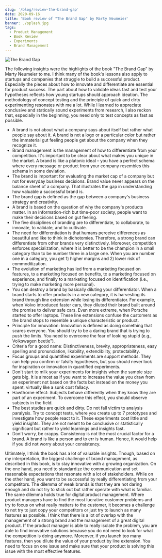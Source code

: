 ```yaml
---
slug: '/blog/review-the-brand-gap'
date: 2020-09-16
title: 'Book review of "The Brand Gap" by Marty Neumeier'
banner: ./splash.jpg
tags:
  - Product Management
  - Book Review
  - Experiments
  - Brand Management
---
```


![The Brand Gap](./splash.jpg)

The following insights were the highlights of the book "The Brand Gap" by Marty Neumeier to me. I think many of the book's lessons also apply to startups and companies that struggle to build a successful product. Especially the pieces about how to innovate and differentiate are essential for product success. The part about how to validate ideas fast and test your hypotheses reflects how young startups should approach ideation. The methodology of concept testing and the principle of quick and dirty experimenting resonates with me a lot. While I learned to appreciate conclusive and statically sound experiments from research, I also reckon that, especially in the beginning, you need only to test concepts as fast as possible.

- A brand is not about what a company says about itself but rather what people say about it. A brand is not a logo or a particular color but rather the immaterial gut feeling people get about the company when they recognize it.
- Brand management is the management of how to differentiate from your competition. It's important to be clear about what makes you unique in the market. A brand is like a platonic ideal – you have a perfect schema where every message or product from your company resembles this schema in some deviation.
- The brand is important for evaluating the market cap of a company but not for everyday business decisions. Brand value never appears on the balance sheet of a company. That illustrates the gap in understanding how valuable a successful brand is.
- The brand gap is defined as the gap between a company's business strategy and creativity.
- A brand is based on the question of why the company's products matter. In an information-rich but time-poor society, people want to make their decisions based on gut feeling.
- The five disciplines of branding are to differentiate, to collaborate, to innovate, to validate, and to cultivate.
- The need for differentiation is that humans perceive differences as beautiful and like to think in dichotomies. Therefore, a strong brand can differentiate from other brands very distinctively. Moreover, competition enforces specialization, where it is better to be the champion in a small category than to be number three in a large one. When you are number one in a category, you get 1) higher margins and 2) lower risk of commoditization.
- The evolution of marketing has led from a marketing focused on features, to a marketing focused on benefits, to a marketing focused on experience, and finally to a marketing focused on identification (i.e., trying to make marketing more personal).
- You can destroy a brand by basically diluting your differentiator. When a brand starts to offer products in a new category, it is harvesting its brand through line extension while losing its differentiator. For example, when Volvo introduced faster cars, they diluted their brand built around the promise to deliver safe cars. Even more extreme, when Porsche started to offer laptops. These line extensions confuse the customers as the brand stops to resemble a unique characteristic or product.
- Principle for innovation: Innovation is defined as doing something that scares everyone. You should try to be a daring brand that is trying to push the limits. You need to overcome the fear of looking stupid (e.g., Volkswagen beetle").
- Criteria for a good name: Distinctiveness, brevity, appropriateness, easy spelling and pronunciation, likability, extendibility, protectability.
- Focus groups and quantified experiments are support methods. They can help you confirm or falsify hypotheses, but you should never look for inspiration or innovation in quantified experiments.
- Don't start to milk your experiments for insights when the sample size gets big. It is almost as if you want to increase the value you draw from an experiment not based on the facts but instead on the money you spent, virtually like a sunk cost fallacy.
- Hawthorne effect: Subjects behave differently when they know they are part of an experiment. To overcome this effect, you should observe subjects in the field.
- The best studies are quick and dirty. Do not fall victim to analysis paralysis. Try to concept tests, where you create up to 7 prototypes and investigate how people react to it. These experiments cost little and yield insights. They are not meant to be conclusive or statistically significant but rather to yield learnings and insights fast.
- Don't worry, be crappy. Consistency is not the most crucial factor for a brand. A brand is like a person and to err is human. Hence, it would help if you did not worry about your consistency.

Ultimately, I think the book has a lot of valuable insights. Though, based on my interpretation, the biggest challenge of brand management, as described in this book, is to stay innovative with a growing organization. On the one hand, you need to standardize the communication and set reasonable expectations that resonate with a lot of stakeholders. While on the other hand, you want to be successful by really differentiating from your competitors. The dilemma of weak brands is that they are not daring enough and do not try to stick out but rather operate with what is familiar. The same dilemma holds true for digital product management. Where product managers have to find the most lucrative customer problems and try to focus on what really matters to the customer, it becomes a challenge to not try to just copy your competitors or just try to launch as many features as possible. I think that there is a lot of overlap with the management of a strong brand and the management of a great digital product. If the product manager is able to really isolate the problem, you are able to find innovative solutions because you do not need to look for what the competition is doing anymore. Moreover, if you launch too many features, then you dilute the value of your product by line extension. You need to focus on one issue and make sure that your product is solving this issue with the most effective features.
